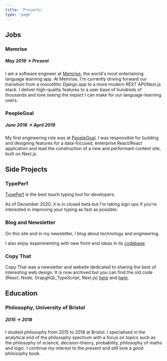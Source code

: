 ```yaml
---
title: 'Projects'
type: 'page'
---
```


## Jobs

### Memrise

##### May 2019 → Present

I am a software engineer at [Memrise](https://memrise.com/), the
world's most entertaining language learning app. At Memrise, I'm
currently driving forward our transition from a monolithic Django app
to a more modern REST API/Next.js stack. I deliver high-quality
features to a user base of hundreds of thousands and love seeing the
impact I can make for our language-learning users.

### PeopleGoal

##### June 2018 → April 2019

My first engineering role was at [PeopleGoal](https://peoplegoal.com).
I was responsible for building and designing features for a
data-focused, enterprise React/React application and lead the
construction of a new and performant content site, built on Next.js.

## Side Projects

### TypePerf

[TypePerf](https://typeperf.com) is the best touch typing tool for
developers.

As of December 2020, it is in closed beta but I'm taking sign ups if
you're interested in improving your typing as fast as possible.

### Blog and Newsletter

On this site and in my newsletter, I blog about technology and
engineering.

I also enjoy experimenting with new front-end ideas in its
[codebase](https://github.com/mulholio/jmulholland-dot-com).

### Copy That

Copy That was a newsletter and website dedicated to sharing the best
of interesting web design. It is now archived but you can find the old
code (React, Node, GrapghQL,TypeScript, Next.js)
[here](https://github.com/mulholio/copy-that-front) and
[here](https://github.com/mulholio/copy-that-back).

## Education

### Philosophy, University of Bristol

##### 2015 → 2018

I studied philosophy from 2015 to 2018 at Bristol. I specialised in
the analytical end of the philosophy spectrum with a focus on topics
such as the philosophy of science, decision-theory, probability,
philosophy of maths and logic. I continue my interest to the present
and still love a good philosophy book.
